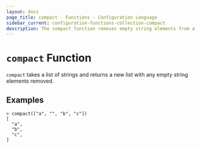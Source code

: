 ```yaml
---
layout: docs
page_title: compact - Functions - Configuration Language
sidebar_current: configuration-functions-collection-compact
description: The compact function removes empty string elements from a list.
---
```


# `compact` Function

`compact` takes a list of strings and returns a new list with any empty string
elements removed.

## Examples

```
> compact(["a", "", "b", "c"])
[
  "a",
  "b",
  "c",
]
```
